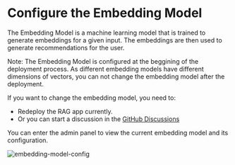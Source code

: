# Configure the Embedding Model

The Embedding Model is a machine learning model that is trained to generate embeddings for a given input. The embeddings are then used to generate recommendations for the user.


<Callout>
Note: The Embedding Model is configured at the beggining of the deployment process. As different embedding models have different dimensions of vectors, you can not change the embedding model after the deployment.

If you want to change the embedding model, you need to:  
* Redeploy the RAG app currently.
* Or you can start a discussion in the [GitHub Discussions](https://github.com/pingcap/autoflow/discussions)
</Callout>

You can enter the admin panel to view the current embedding model and its configuration.

![embedding-model-config](https://github.com/user-attachments/assets/5cb589c1-3579-417e-9730-dcbe5aee4f84 "Embedding Model Config")
